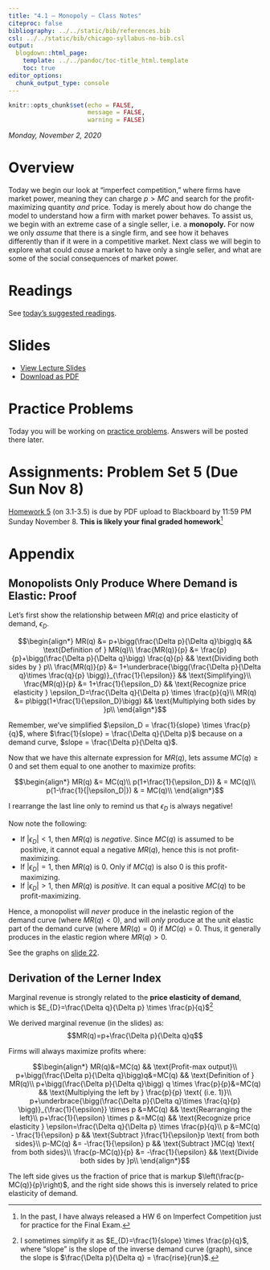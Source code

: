 ```yaml
---
title: "4.1 — Monopoly — Class Notes"
citeproc: false
bibliography: ../../static/bib/references.bib
csl: ../../static/bib/chicago-syllabus-no-bib.csl
output:
  blogdown::html_page:
    template: ../../pandoc/toc-title_html.template
    toc: true
editor_options: 
  chunk_output_type: console
---
```


```r
knitr::opts_chunk$set(echo = FALSE,
                      message = FALSE,
                      warning = FALSE)
```

*Monday, November 2, 2020*

# Overview

Today we begin our look at “imperfect competition,” where firms have market power, meaning they can charge $p>MC$ and search for the profit-maximizing quantity *and* price. Today is merely about how do change the model to understand how a firm with market power behaves. To assist us, we begin with an extreme case of a single seller, i.e. a **monopoly.** For now we only *assume* that there is a single firm, and see how it behaves differently than if it were in a competitive market. Next class we will begin to explore what could *cause* a market to have only a single seller, and what are some of the social consequences of market power.

# Readings

See [today’s suggested readings](/reading/4.1-reading).

# Slides

- [<i class="fas fa-chalkboard-teacher"></i> View Lecture Slides](/slides/4.1-slides.html)
- [<i class="fas fa-file-pdf"></i> Download as PDF](/slides/4.1-slides.pdf)

# Practice Problems

Today you will be working on [practice problems](/practice/4.1-practice). Answers will be posted there later.

# Assignments: Problem Set 5 (Due Sun Nov 8)

[Homework 5](/assignment/05-problem-set) (on 3.1-3.5) is due by PDF upload to Blackboard by 11:59 PM Sunday November 8. **This is likely your final graded homework**^[In the past, I have always released a HW 6 on Imperfect Competition just for practice for the Final Exam.]

# Appendix

## Monopolists Only Produce Where Demand is Elastic: Proof

Let's first show the relationship between $MR(q)$ and price elasticity of demand, $\epsilon_D$. 

$$\begin{align*}
MR(q) &= p+\bigg(\frac{\Delta p}{\Delta q}\bigg)q && \text{Definition of } MR(q)\\
\frac{MR(q)}{p} &= \frac{p}{p}+\bigg(\frac{\Delta p}{\Delta q}\bigg) \frac{q}{p} && \text{Dividing both sides by } p\\
\frac{MR(q)}{p} &= 1+\underbrace{\bigg(\frac{\Delta p}{\Delta q}\times \frac{q}{p} \bigg)}_{\frac{1}{\epsilon}}  && \text{Simplifying}\\
\frac{MR(q)}{p} &= 1+\frac{1}{\epsilon_D} && \text{Recognize price elasticity } \epsilon_D=\frac{\Delta q}{\Delta p} \times \frac{p}{q}\\
MR(q) &= p\bigg(1+\frac{1}{\epsilon_D}\bigg) && \text{Multiplying both sides by }p\\
\end{align*}$$

Remember, we've simplified $\epsilon_D = \frac{1}{slope} \times \frac{p}{q}$, where $\frac{1}{slope} = \frac{\Delta q}{\Delta p}$ because on a demand curve, $slope = \frac{\Delta p}{\Delta q}$.

Now that we have this alternate expression for $MR(q)$, lets assume $MC(q) \geq 0$ and set them equal to one another to maximize profits:

$$\begin{align*}
MR(q) &= MC(q)\\
p(1+\frac{1}{\epsilon_D}) & = MC(q)\\
p(1-\frac{1}{|\epsilon_D|}) & = MC(q)\\
\end{align*}$$

I rearrange the last line only to remind us that $\epsilon_D$ is always negative! 

Now note the following:

- If $|\epsilon_D| < 1$, then $MR(q)$ is *negative*. Since $MC(q)$ is assumed to be positive, it cannot equal a negative $MR(q)$, hence this is not profit-maximizing.
- If $|\epsilon_D| = 1$, then $MR(q)$ is 0. Only if $MC(q)$ is also 0 is this profit-maximizing.
- If $|\epsilon_D| > 1$, then $MR(q)$ is *positive*. It can equal a positive $MC(q)$ to be profit-maximizing.

Hence, a monopolist will *never* produce in the inelastic region of the demand curve (where $MR(q)<0)$, and will *only* produce at the unit elastic part of the demand curve (where $MR(q)=0)$ if $MC(q)=0$. Thus, it generally produces in the elastic region where $MR(q)>0$. 

See the graphs on [slide 22](/slides/4.1-slides.html#22).

## Derivation of the Lerner Index

Marginal revenue is strongly related to the **price elasticity of demand**, which is $E_{D}=\frac{\Delta q}{\Delta p} \times \frac{p}{q}$^[I sometimes simplify it as $E_{D}=\frac{1}{slope} \times \frac{p}{q}$, where "slope" is the slope of the inverse demand curve (graph), since the slope is $\frac{\Delta p}{\Delta q} = \frac{rise}{run}$.]

We derived marginal revenue (in the slides) as:
$$MR(q)=p+\frac{\Delta p}{\Delta q}q$$

Firms will always maximize profits where: 

$$\begin{align*}
MR(q)&=MC(q) && \text{Profit-max output}\\
p+\bigg(\frac{\Delta p}{\Delta q}\bigg)q&=MC(q) && \text{Definition of } MR(q)\\
p+\bigg(\frac{\Delta p}{\Delta q}\bigg) q \times \frac{p}{p}&=MC(q) && \text{Multiplying the left by } \frac{p}{p} \text{ (i.e. 1)}\\
p+\underbrace{\bigg(\frac{\Delta p}{\Delta q}\times \frac{q}{p} \bigg)}_{\frac{1}{\epsilon}} \times p &=MC(q) && \text{Rearranging the left}\\
p+\frac{1}{\epsilon} \times p &=MC(q) && \text{Recognize price elasticity } \epsilon=\frac{\Delta q}{\Delta p} \times \frac{p}{q}\\
p &=MC(q) - \frac{1}{\epsilon} p && \text{Subtract  }\frac{1}{\epsilon}p \text{ from both sides}\\
p-MC(q) &= -\frac{1}{\epsilon} p && \text{Subtract  }MC(q) \text{ from both sides}\\
\frac{p-MC(q)}{p} &= -\frac{1}{\epsilon} && \text{Divide both sides by  }p\\
		\end{align*}$$

The left side gives us the fraction of price that is markup $\left(\frac{p-MC(q)}{p}\right)$, and the right side shows this is inversely related to price elasticity of demand.